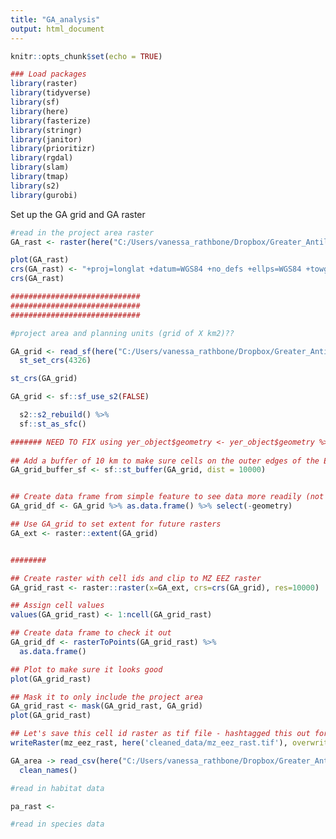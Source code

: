 ```yaml
---
title: "GA_analysis"
output: html_document
---
```


```r
knitr::opts_chunk$set(echo = TRUE)

### Load packages
library(raster)
library(tidyverse)
library(sf)
library(here)
library(fasterize)
library(stringr)
library(janitor)
library(prioritizr)
library(rgdal)
library(slam)
library(tmap)
library(s2)
library(gurobi)

```

Set up the GA grid and GA raster
```r

#read in the project area raster
GA_rast <- raster(here("C:/Users/vanessa_rathbone/Dropbox/Greater_Antilles/2_Grid/grid_2_rast"))

plot(GA_rast)
crs(GA_rast) <- "+proj=longlat +datum=WGS84 +no_defs +ellps=WGS84 +towgs84=0,0,0"
crs(GA_rast)

#############################
#############################
#############################

#project area and planning units (grid of X km2)??

GA_grid <- read_sf(here("C:/Users/vanessa_rathbone/Dropbox/Greater_Antilles/2_Grid/Grid_2.shp")) %>% 
  st_set_crs(4326)

st_crs(GA_grid)

GA_grid <- sf::sf_use_s2(FALSE)

  s2::s2_rebuild() %>% 
  sf::st_as_sfc()

####### NEED TO FIX using yer_object$geometry <- yer_object$geometry %>% s2::s2_rebuild() %>% sf::st_as_sfc() OR sf::sf_use_s2(FALSE)
  
## Add a buffer of 10 km to make sure cells on the outer edges of the EEZ are included
GA_grid_buffer_sf <- sf::st_buffer(GA_grid, dist = 10000)


## Create data frame from simple feature to see data more readily (not necessary, but helpful for larger sf)
GA_grid_df <- GA_grid %>% as.data.frame() %>% select(-geometry)

## Use GA_grid to set extent for future rasters
GA_ext <- raster::extent(GA_grid)


########

## Create raster with cell ids and clip to MZ EEZ raster
GA_grid_rast <- raster::raster(x=GA_ext, crs=crs(GA_grid), res=10000)

## Assign cell values
values(GA_grid_rast) <- 1:ncell(GA_grid_rast) 

## Create data frame to check it out
GA_grid_df <- rasterToPoints(GA_grid_rast) %>%
  as.data.frame()

## Plot to make sure it looks good
plot(GA_grid_rast)

## Mask it to only include the project area
GA_grid_rast <- mask(GA_grid_rast, GA_grid)
plot(GA_grid_rast)

## Let's save this cell id raster as tif file - hashtagged this out for now since the tif is too big
writeRaster(mz_eez_rast, here('cleaned_data/mz_eez_rast.tif'), overwrite = TRUE)

GA_area -> read_csv(here("C:/Users/vanessa_rathbone/Dropbox/Greater_Antilles/data/area/strongholds/strong_v3/marine/strong_marine_table.csv"))%>%
  clean_names()

```

```r

#read in habitat data

pa_rast <- 

#read in species data

```

